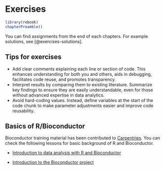 # Exercises {#sec-exercises}

```r
library(rebook)
chapterPreamble()
```

You can find assignments from the end of each chapters. For example solutions,
see [@exercises-solutions].

::: {.callout-tip}
## Tips for exercises

- Add clear comments explaining each line or section of code. This enhances
understanding for both you and others, aids in debugging, facilitates code
reuse, and promotes transparency.
- Interpret results by comparing them to existing literature. Summarize key
findings to ensure they are easily understandable, even for those without
advanced expertise in data analytics.
- Avoid hard-coding values. Instead, define variables at the start of the
code chunk to make parameter adjustments easier and improve code reusability.

:::

## Basics of R/Bioconductor

Bioconductor training material has been contributed to
[Carpentries](https://carpentries.org/). You can check the following lessons
for basic background of R and Bioconductor.

 * [Introduction to data analysis with R and Bioconductor](https://carpentries-incubator.github.io/bioc-intro/)

 * [Introduction to the Bioconductor project](https://carpentries-incubator.github.io/bioc-project/)
